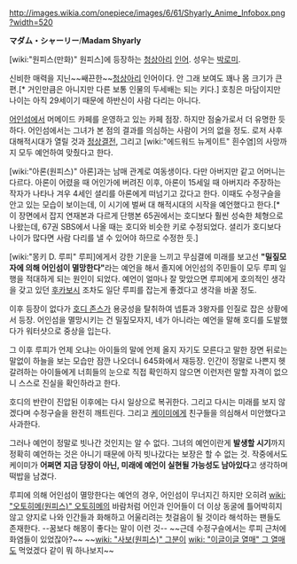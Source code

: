 http://images.wikia.com/onepiece/images/6/61/Shyarly_Anime_Infobox.png?width=520

'''マダム・シャーリー'''/'''Madam Shyarly'''

[wiki:"원피스(만화)" 원피스]에 등장하는 [[청상아리]] [[인어]]. 성우는 [[박로미]].

신비한 매력을 지닌~~쌔끈한~~[[청상아리]] 인어이다. 안 그래 보여도 꽤나 몸 크기가 큰 편.[* 거인만큼은 아니지만 다른 보통 인물의 두세배는 되는 키다.] 호칭은 마담이지만 나이는 아직 29세이기 때문에 하반신이 사람 다리는 아니다.

[[어인섬]]에서 머메이드 카페를 운영하고 있는 카페 점장. 하지만 점술가로서 더 유명한 듯하다. 어인섬에서는 그녀가 본 점의 결과를 의심하는 사람이 거의 없을 정도. 로저 사후 대해적시대가 열릴 것과 [[정상결전]], 그리고 [wiki:"에드워드 뉴게이트" 흰수염]의 사망까지 모두 예언하여 맞췄다고 한다.

[wiki:"아론(원피스)" 아론]과는 남매 관계로 여동생이다. 다만 아버지만 같고 어머니는 다르다. 아론이 어렸을 때 어인가에 버려진 이후, 아론이 15세일 때 아버지라 주장하는 작자가 나타나 겨우 4세인 셜리를 아론에게 떠넘기고 갔다고 한다. 이때도 수정구슬을 안고 있는 모습이 보이는데, 이 시기에 벌써 대 해적시대의 시작을 예언했다고 한다.[* 이 장면에서 잡지 연재본과 다르게 단행본 65권에서는 호디보다 훨씬 성숙한 체형으로 나왔는데, 67권 SBS에서 나올 때는 호디와 비슷한 키로 수정되었다. 셜리가 호디보다 나이가 많다면 사람 다리를 낼 수 있어야 하므로 수정한 듯.]

[wiki:"몽키 D. 루피" 루피]에게서 강한 기운을 느끼고 무심결에 미래를 보고선 '''"밀짚모자에 의해 어인섬이 멸망한다"'''라는 예언을 해서 졸지에 어인섬의 주민들이 모두 루피 일행을 적대하게 되는 원인이 되었다. 예언이 얼마나 잘 맞았으면 루피에게 호의적인 생각을 갖고 있던 [[후카보시]] 조차도 일단 루피를 잡는게 좋겠다고 생각을 바꿀 정도.

이후 등장이 없다가 [[호디 존스]]가 용궁성을 탈취하여 넵튠과 3왕자를 인질로 잡은 상황에서 등장. 어인섬을 멸망시키는 건 밀짚모자지, 네가 아니라는 예언을 말해 호디를 도발했다가 워터샷으로 중상을 입는다.

그 이후 루피가 언제 오냐는 아이들의 말에 언제 올지 자기도 모른다고 말한 장면 뒤로는 말없이 하늘을 보는 모습만 잠깐 나오더니 645화에서 재등장. 인간이 정말로 나쁜지 헷갈려하는 아이들에게 너희들의 눈으로 직접 확인하지 않으면 이런저런 말할 자격이 없으니 스스로 진실을 확인하라고 한다.

호디의 반란이 진압된 이후에는 다시 일상으로 복귀한다. 그리고 다시는 미래를 보지 않겠다며 수정구슬을 완전히 깨트린다. 그리고 [[케이미]]에게 친구들을 의심해서 미안했다고 사과한다.

그러나 예언이 정말로 빗나간 것인지는 알 수 없다. 그녀의 예언이란게 '''발생할 시기'''까지 정확히 예언하는 것은 아니기 때문에 아직 빗나갔다는 보장은 할 수 없는 것. 작중에서도 케이미가 '''어쩌면 지금 당장이 아닌, 미래에 예언이 실현될 가능성도 남아있다'''고 생각하며 떡밥을 남겼다. 

루피에 의해 어인섬이 멸망한다는 예언의 경우, 어인섬이 무너지긴 하지만 오히려 [[wiki: "오토히메(원피스)" 오토히메]]의 바람처럼 어인과 인어들이 더 이상 동굴에 틀어박히지 않고 양지로 나와 인간들과 화해하고 어울리려는 첫걸음이 될 것이라 해석하는 팬들도 존재한다. --꿈보다 해몽이 좋다는 말이 이런 것-- ~~근데 수정구슬에서는 루피 근처에 화염들이 있었잖아?~~ ~~[[wiki: "사보(원피스)" 그분]]이 [[wiki: "이글이글 열매" 그 열매]]도 먹었겠다 같이 뭐 하나보지~~
